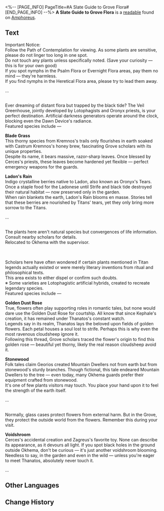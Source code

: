 <%-- [PAGE_INFO]
PageTitle=#A Slate Guide to Grove Flora#
[END_PAGE_INFO] --%>
{{Readable Infobox
|id           = 502
|partIds      = 190826
|title        = 
|image        = Item A Slate Guide to Grove Flora.png
|world        = Amphoreus
|parts        = 1
|author       = <!--to be added-->
|description  = A guidebook to the Grove's plants, curiously written in the style of a tourist guide.
|part1        = A Slate Guide to Grove Flora
|source1      = {{cx|Source missing}}
|characters   = 
|factions     = 
}}
'''A Slate Guide to Grove Flora''' is a [[readable]] found on [[Amphoreus]].
<!--
==Location==
{{Map Embed|<map name>|<marker id>}}
-->
==Text==
Important Notice:<br />Follow the Path of Contemplation for viewing. As some plants are sensitive, please do not linger too long in one spot.<br />Do not touch any plants unless specifically noted. (Save your curiosity &mdash; this is for your own good)<br />If you spot nymphs in the Psalm Flora or Evernight Flora areas, pay them no mind &mdash; they're harmless.<br />If you find nymphs in the Heretical Flora area, please try to lead them away.

...

{{Size|36|'''Evernight Flora Area'''}}<br />Ever dreaming of distant flora but trapped by the black tide? The Veil Greenhouse, jointly developed by Lotophagists and Oronyx priests, is your perfect destination. Artificial darkness generators operate around the clock, blocking even the Dawn Device's radiance.<br />Featured species include &mdash;

'''Blade Grass'''<br />This thorny species from Kremnos's trails only flourishes in earth soaked with Castrum Kremnos's honey brew, fascinating Grove scholars with its unique properties.<br />Despite its name, it bears massive, razor-sharp leaves. Once blessed by Cerces's priests, these leaves become hardened yet flexible &mdash; perfect emergency weapons for the guards.

'''Ladon's Rain'''<br />Indigo crystalline berries native to Ladon, also known as Oronyx's Tears. Once a staple food for the Ladonese until Strife and black tide destroyed their natural habitat &mdash; now preserved only in the garden.<br />When rain blankets the earth, Ladon's Rain blooms en masse. Stories tell that these berries are nourished by Titans' tears, yet they only bring more sorrow to the Titans.

...

{{Size|36|'''Seed of Life Area'''}}<br />The plants here aren't natural species but convergences of life information. Consult nearby scholars for details.<br />Relocated to Okhema with the supervisor.

<br />{{Size|36|'''Psalm Flora Area'''}}<br />Scholars here have often wondered if certain plants mentioned in Titan legends actually existed or were merely literary inventions from ritual and philosophical texts.<br />This area exists to either dispel or confirm such doubts.<br />※ Some varieties are Lotophagistic artificial hybrids, created to recreate legendary species.<br />Featured species include &mdash;

'''Golden Dust Rose'''<br />True, flowers often play supporting roles in romantic tales, but none would dare use the Golden Dust Rose for courtship. All know that since Kephale's creation, it has remained under Thanatos's constant watch.<br />Legends say in its realm, Thanatos lays the beloved upon fields of golden flowers. Each petal houses a soul lost to strife. Perhaps this is why even the most ravenous cloudsheep ignore it.<br />Following this thread, Grove scholars traced the flower's origin to find this golden rose &mdash; beautiful yet thorny, likely the real reason cloudsheep avoid it.

'''Stonewood'''<br />Folk tales claim Georios created Mountain Dwellers not from earth but from stonewood's sturdy branches. Though fictional, this tale endeared Mountain Dwellers to the tree &mdash; even today, many Okhema guards prefer their equipment crafted from stonewood.<br />It's one of few plants visitors may touch. You place your hand upon it to feel the strength of the earth itself.

...

{{Size|36|'''Heretical Flora Area'''}}<br />Normally, glass cases protect flowers from external harm. But in the Grove, they protect the outside world from the flowers. Remember this during your visit.

'''Voidshroom'''<br />Cerces's accidental creation and Zagreus's favorite toy. None can describe its appearance, as it devours all light. If you spot black holes in the ground outside Okhema, don't be curious &mdash; it's just another voidshroom blooming.<br />Needless to say, in the garden and even in the wild &mdash; unless you're eager to meet Thanatos, absolutely never touch it.

...

<!--
==Trivia==
* 
-->
==Other Languages==
{{Other Languages
|en   = A Slate Guide to Grove Flora
|zhs  = 树庭植物的导引石版摘
|zht  = 樹庭植物的導引石版摘
|ja   = 樹庭の植物に関するガイド石版抜粋
|ko   = 나무 정원 식물에 대한 안내 석판 발췌
|es   = Extracto de la guía sobre la flora del Soto
|fr   = Guide sur la flore du Bosquet
|ru   = Атлас-скрижаль растений Рощи
|th   = คู่มือแนะนำ: พืชพันธุ์ในลานพฤกษ์ (บทคัดสรร)
|vi   = Phiến Đá Hướng Dẫn Thực Vật Điện Cây
|de   = Guide zu den Pflanzen im Hain (Auszug)
|id   = Kutipan Prasasti Panduan untuk Tanaman Grove
|pt   = Uma Tabuleta Guia Sobre a Flora do Bosque
}}

==Change History==
{{Change History|3.1}}